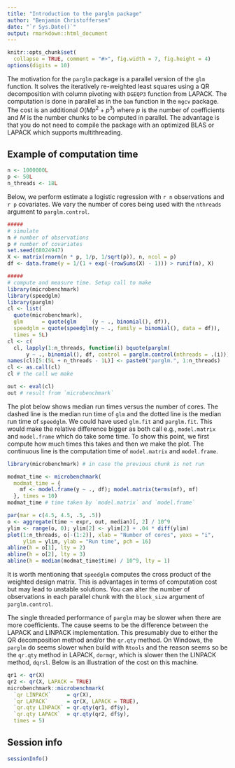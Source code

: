 ```yaml
---
title: "Introduction to the parglm package"
author: "Benjamin Christoffersen"
date: "`r Sys.Date()`"
output: rmarkdown::html_document
---
```


```r
knitr::opts_chunk$set(
  collapse = TRUE, comment = "#>", fig.width = 7, fig.height = 4)
options(digits = 10)
```

The motivation for the `parglm` package is a parallel version of the `glm` 
function. It solves the iteratively re-weighted least squares using a QR 
decomposition with column pivoting with `DGEQP3` function from LAPACK. 
The computation is done in parallel as in the `bam` function in the `mgcv` package. The 
cost is an additional $O(Mp^2 + p^3)$ where $p$ is the number of 
coefficients and $M$ is the number chunks to be computed in parallel. 
The advantage is that you do not need to compile the package with 
an optimized BLAS or LAPACK which supports multithreading.

## Example of computation time

```r
n <- 1000000L
p <- 50L
n_threads <- 18L
```

Below, we perform estimate a logistic regression with `r n` observations 
and `r p` covariates. We vary the number of cores being used with the
`nthreads` argument to `parglm.control`.

```r
#####
# simulate
n # number of observations
p # number of covariates
set.seed(68024947)
X <- matrix(rnorm(n * p, 1/p, 1/sqrt(p)), n, ncol = p)
df <- data.frame(y = 1/(1 + exp(-(rowSums(X) - 1))) > runif(n), X)
```


```r
#####
# compute and measure time. Setup call to make
library(microbenchmark)
library(speedglm)
library(parglm)
cl <- list(
  quote(microbenchmark), 
  glm      = quote(glm     (y ~ ., binomial(), df)), 
  speedglm = quote(speedglm(y ~ ., family = binomial(), data = df)), 
  times = 5L)
cl <- c(
  cl, lapply(1:n_threads, function(i) bquote(parglm(
      y ~ ., binomial(), df, control = parglm.control(nthreads = .(i))))))
names(cl)[5:(5L + n_threads - 1L)] <- paste0("parglm.", 1:n_threads)
cl <- as.call(cl)
cl # the call we make

out <- eval(cl)
out # result from `microbenchmark`
```

The plot below shows median run times versus the number of cores. The dashed line 
is the median run time of `glm` and the dotted line is the median run time of 
`speedglm`. We could have used `glm.fit` and `parglm.fit`. This would make the 
relative difference bigger as both call e.g., `model.matrix` and `model.frame` which 
do take some time. To show this point, we first compute how much times this takes and 
then we make the plot. The continuous line is the computation time of `model.matrix` and 
`model.frame`.

```r
library(microbenchmark) # in case the previous chunk is not run
```

```r
modmat_time <- microbenchmark(
  modmat_time = {
    mf <- model.frame(y ~ ., df); model.matrix(terms(mf), mf)
  }, times = 10)
modmat_time # time taken by `model.matrix` and `model.frame`
```

```r
par(mar = c(4.5, 4.5, .5, .5))
o <- aggregate(time ~ expr, out, median)[, 2] / 10^9
ylim <- range(o, 0); ylim[2] <- ylim[2] + .04 * diff(ylim)
plot(1:n_threads, o[-(1:2)], xlab = "Number of cores", yaxs = "i",
     ylim = ylim, ylab = "Run time", pch = 16)
abline(h = o[1], lty = 2)
abline(h = o[2], lty = 3)
abline(h = median(modmat_time$time) / 10^9, lty = 1)
```

It is worth mentioning that `speedglm` computes the cross product of the weighted design 
matrix. This is advantages in terms of computation cost but may lead to unstable 
solutions. You can alter the number of observations in each parallel chunk 
with the `block_size` argument of `parglm.control`.

The single threaded performance of `parglm` may be slower when there are more coefficients. 
The cause seems to be the difference between the LAPACK and LINPACK implementation. 
This presumably due to either the QR decomposition method and/or the `qr.qty` method. 
On Windows, the `parglm` do seems slower when build with `Rtools` and the reason 
seems so be the `qr.qty` method in LAPACK, `dormqr`, which is slower then the 
LINPACK method, `dqrsl`. Below is an illustration of the 
cost on this machine. 

```r
qr1 <- qr(X)
qr2 <- qr(X, LAPACK = TRUE)
microbenchmark::microbenchmark(
  `qr LINPACK`     = qr(X), 
  `qr LAPACK`      = qr(X, LAPACK = TRUE), 
  `qr.qty LINPACK` = qr.qty(qr1, df$y), 
  `qr.qty LAPACK`  = qr.qty(qr2, df$y), 
  times = 5)
```

## Session info

```r
sessionInfo()
```

